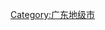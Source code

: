 {{Catnav|...|中国各省行政区划|广东行政区划|广东地级市}}
{{catmore|汕尾市}}
{{Commonscat|Shanwei}}

[[Category:广东地级市|Category:广东地级市]]
